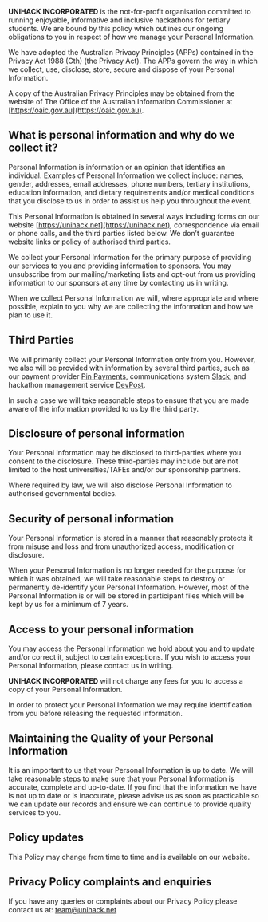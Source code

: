 **UNIHACK INCORPORATED** is the not-for-profit
organisation committed to running enjoyable, informative and
inclusive hackathons for tertiary students. We are bound by this
policy which outlines our ongoing obligations to you in respect of
how we manage your Personal Information.

We have adopted the Australian Privacy Principles (APPs) contained
in the Privacy Act 1988 (Cth) (the Privacy Act). The APPs govern
the way in which we collect, use, disclose, store, secure and
dispose of your Personal Information.

A copy of the Australian Privacy Principles may be obtained from
the website of The Office of the Australian Information
Commissioner at [https://oaic.gov.au](https://oaic.gov.au).

## What is personal information and why do we collect it?

Personal Information is information or an opinion that identifies
an individual. Examples of Personal Information we collect
include: names, gender, addresses, email addresses, phone numbers,
tertiary institutions, education information, and dietary
requirements and/or medical conditions that you disclose to us in
order to assist us help you throughout the event.

This Personal Information is obtained in several ways including
forms on our website [https://unihack.net](https://unihack.net), correspondence
via email or phone calls, and the third parties
listed below. We don’t guarantee website links or policy of
authorised third parties.

We collect your Personal Information for the primary purpose of
providing our services to you and providing information to
sponsors. You may unsubscribe from our mailing/marketing lists and
opt-out from us providing information to our sponsors at any time
by contacting us in writing.

When we collect Personal Information we will, where appropriate
and where possible, explain to you why we are collecting the
information and how we plan to use it.

## Third Parties

We will primarily collect your Personal Information only from you.
However, we also will be provided with information by several
third parties, such as our payment provider [Pin Payments](https://pinpayments.com/),
communications system [Slack](https://slack.com/), and
hackathon management service [DevPost](https://devpost.com/).

In such a case we will take reasonable steps to ensure that you are made aware of the
information provided to us by the third party.

## Disclosure of personal information

Your Personal Information may be disclosed to third-parties where
you consent to the disclosure. These third-parties may include but
are not limited to the host universities/TAFEs and/or our
sponsorship partners.

Where required by law, we will also disclose Personal Information
to authorised governmental bodies.

## Security of personal information

Your Personal Information is stored in a manner that reasonably
protects it from misuse and loss and from unauthorized access,
modification or disclosure.

When your Personal Information is no longer needed for the purpose
for which it was obtained, we will take reasonable steps to
destroy or permanently de-identify your Personal Information.
However, most of the Personal Information is or will be stored in
participant files which will be kept by us for a minimum of 7
years.

## Access to your personal information
You may access the Personal Information we hold about you and to
update and/or correct it, subject to certain exceptions. If you
wish to access your Personal Information, please contact us in
writing.

<strong>UNIHACK INCORPORATED</strong> will not charge any fees for
you to access a copy of your Personal Information.

In order to protect your Personal Information we may require
identification from you before releasing the requested
information.

## Maintaining the Quality of your Personal Information

It is an important to us that your Personal Information is up to
date. We will take reasonable steps to make sure that your
Personal Information is accurate, complete and up-to-date. If you
find that the information we have is not up to date or is
inaccurate, please advise us as soon as practicable so we can
update our records and ensure we can continue to provide quality
services to you.

## Policy updates

This Policy may change from time to time and is available on our
website.


## Privacy Policy complaints and enquiries

If you have any queries or complaints about our Privacy Policy
please contact us at: [team@unihack.net](mailto:team@unihack.net)